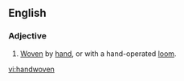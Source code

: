 ==English==
===Adjective===
{{en-adj|-}}
# [[woven|Woven]] by [[hand]], or with a hand-operated [[loom]].

[[vi:handwoven]]